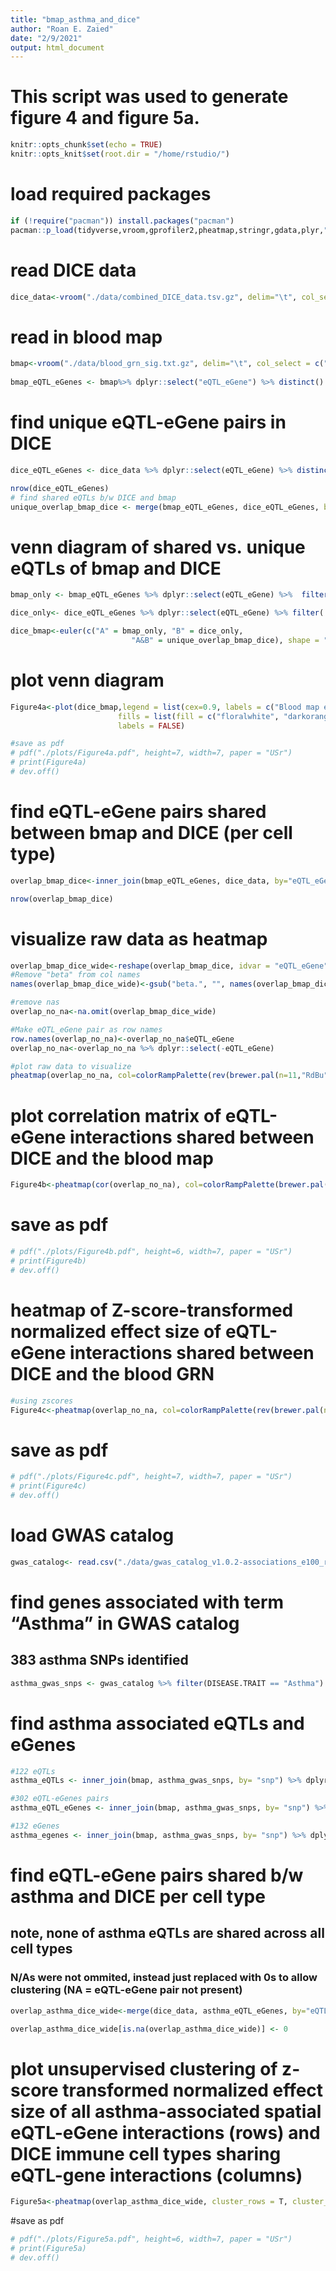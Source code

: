 ```yaml
---
title: "bmap_asthma_and_dice"
author: "Roan E. Zaied"
date: "2/9/2021"
output: html_document
---
```


# This script was used to generate figure 4 and figure 5a.
```r
knitr::opts_chunk$set(echo = TRUE)
knitr::opts_knit$set(root.dir = "/home/rstudio/")
```

# load required packages
```r
if (!require("pacman")) install.packages("pacman")
pacman::p_load(tidyverse,vroom,gprofiler2,pheatmap,stringr,gdata,plyr,"RColorBrewer",eulerr,reshape2,gplots)
```

# read DICE data
```r
dice_data<-vroom("./data/combined_DICE_data.tsv.gz", delim="\t", col_select = c("eQTL_eGene", "Group", "beta", "ID")) %>% distinct()
```

# read in blood map
```r
bmap<-vroom("./data/blood_grn_sig.txt.gz", delim="\t", col_select = c("gencode_id","ensembl_gene_id", "snp", "gene", "eQTL_eGene"))
   
bmap_eQTL_eGenes <- bmap%>% dplyr::select("eQTL_eGene") %>% distinct()
```

# find unique eQTL-eGene pairs in DICE 
```r
dice_eQTL_eGenes <- dice_data %>% dplyr::select(eQTL_eGene) %>% distinct()

nrow(dice_eQTL_eGenes)
# find shared eQTLs b/w DICE and bmap
unique_overlap_bmap_dice <- merge(bmap_eQTL_eGenes, dice_eQTL_eGenes, by="eQTL_eGene") %>% nrow()
```

# venn diagram of shared vs. unique eQTLs of bmap and DICE
```r
bmap_only <- bmap_eQTL_eGenes %>% dplyr::select(eQTL_eGene) %>%  filter(!(eQTL_eGene %in% dice_eQTL_eGenes$eQTL_eGene)) %>% nrow()

dice_only<- dice_eQTL_eGenes %>% dplyr::select(eQTL_eGene) %>% filter(!(eQTL_eGene %in% bmap_eQTL_eGenes$eQTL_eGene )) %>% nrow()

dice_bmap<-euler(c("A" = bmap_only, "B" = dice_only,
                           "A&B" = unique_overlap_bmap_dice), shape = "ellipse")
```

# plot venn diagram
```r
Figure4a<-plot(dice_bmap,legend = list(cex=0.9, labels = c("Blood map eQTL-eGene interactions","DICE eQTL-eGene interactions")),
                        fills = list(fill = c("floralwhite", "darkorange"), alpha = 0.65), quantities = c(TRUE, list(cex=0.97, font= 3)),
                        labels = FALSE)
```

```r
#save as pdf
# pdf("./plots/Figure4a.pdf", height=7, width=7, paper = "USr")
# print(Figure4a)
# dev.off()
```

# find eQTL-eGene pairs shared between bmap and DICE (per cell type)
```r
overlap_bmap_dice<-inner_join(bmap_eQTL_eGenes, dice_data, by="eQTL_eGene") %>% dplyr::select("eQTL_eGene", "Group", "beta") %>% distinct() %>% as.data.frame()

nrow(overlap_bmap_dice)
```

# visualize raw data as heatmap 
```r
overlap_bmap_dice_wide<-reshape(overlap_bmap_dice, idvar = "eQTL_eGene", timevar = "Group", direction = "wide")
#Remove "beta" from col names
names(overlap_bmap_dice_wide)<-gsub("beta.", "", names(overlap_bmap_dice_wide))

#remove nas 
overlap_no_na<-na.omit(overlap_bmap_dice_wide)

#Make eQTL_eGene pair as row names
row.names(overlap_no_na)<-overlap_no_na$eQTL_eGene
overlap_no_na<-overlap_no_na %>% dplyr::select(-eQTL_eGene) 

#plot raw data to visualize 
pheatmap(overlap_no_na, col=colorRampPalette(rev(brewer.pal(n=11,"RdBu")))(100),show_rownames = F, treeheight_row = 0)
```

# plot correlation matrix of eQTL-eGene interactions shared between DICE and the blood map
```r
Figure4b<-pheatmap(cor(overlap_no_na), col=colorRampPalette(brewer.pal(n=9,"Reds"))(100))
```

# save as pdf
```r
# pdf("./plots/Figure4b.pdf", height=6, width=7, paper = "USr")
# print(Figure4b)
# dev.off()
```

# heatmap of Z-score-transformed normalized effect size of eQTL-eGene interactions shared between DICE and the blood GRN
```r
#using zscores 
Figure4c<-pheatmap(overlap_no_na, col=colorRampPalette(rev(brewer.pal(n=11,"RdBu")))(100),show_rownames = F, scale="row", treeheight_row = 0)

```
# save as pdf
```r
# pdf("./plots/Figure4c.pdf", height=7, width=7, paper = "USr")
# print(Figure4c)
# dev.off()
```

# load GWAS catalog
```r
gwas_catalog<- read.csv("./data/gwas_catalog_v1.0.2-associations_e100_r2021-05-19.tsv.gz", sep = "\t",  stringsAsFactors=F) %>% dplyr::select("DISEASE.TRAIT", "REPORTED.GENE.S.", "MAPPED_GENE", "P.VALUE", "STUDY.ACCESSION" , "SNPS") %>% dplyr::rename("snp"=SNPS)
```

# find genes associated with term "Asthma" in GWAS catalog
## 383 asthma SNPs identified
```r
asthma_gwas_snps <- gwas_catalog %>% filter(DISEASE.TRAIT == "Asthma") %>% dplyr::select(snp) %>% distinct()
```

# find asthma associated eQTLs and eGenes
```r
#122 eQTLs
asthma_eQTLs <- inner_join(bmap, asthma_gwas_snps, by= "snp") %>% dplyr::select(snp) %>% distinct()

#302 eQTL-eGenes pairs
asthma_eQTL_eGenes <- inner_join(bmap, asthma_gwas_snps, by= "snp") %>% dplyr::select(ensembl_gene_id, snp) %>% distinct() %>% mutate("eQTL_eGene" = paste0(snp,"_", ensembl_gene_id)) %>% dplyr::select(eQTL_eGene) %>% distinct()

#132 eGenes
asthma_egenes <- inner_join(bmap, asthma_gwas_snps, by= "snp") %>% dplyr::select(ensembl_gene_id) %>% distinct()
```

# find eQTL-eGene pairs shared b/w asthma and DICE per cell type
## note, none of asthma eQTLs are shared across all cell types
### N/As were not ommited, instead just replaced with 0s to allow clustering (NA = eQTL-eGene pair not present)
```r
overlap_asthma_dice_wide<-merge(dice_data, asthma_eQTL_eGenes, by="eQTL_eGene") %>% distinct() %>% pivot_wider(names_from = "Group", values_from="beta") %>% column_to_rownames("eQTL_eGene") %>% dplyr::select(-ID) %>% as.matrix()

overlap_asthma_dice_wide[is.na(overlap_asthma_dice_wide)] <- 0
```

# plot unsupervised clustering of z-score transformed normalized effect size of all asthma-associated spatial eQTL-eGene interactions (rows) and DICE immune cell types sharing eQTL-gene interactions (columns)
```r
Figure5a<-pheatmap(overlap_asthma_dice_wide, cluster_rows = T, cluster_cols = T, show_rownames = F,scale="row", col=colorRampPalette(rev(brewer.pal(n=11,"RdBu")))(100), treeheight_row = 0, border_color=NA)
```
#save as pdf
```r
# pdf("./plots/Figure5a.pdf", height=6, width=7, paper = "USr")
# print(Figure5a)
# dev.off()
```


